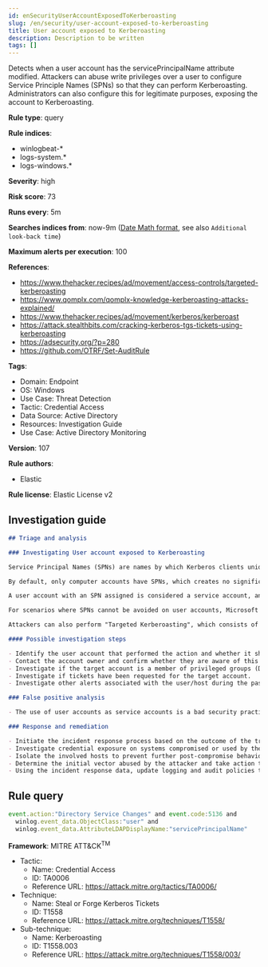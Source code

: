 ```yaml
---
id: enSecurityUserAccountExposedToKerberoasting
slug: /en/security/user-account-exposed-to-kerberoasting
title: User account exposed to Kerberoasting
description: Description to be written
tags: []
---
```


<div id="user-account-exposed-to-kerberoasting"></div>

Detects when a user account has the servicePrincipalName attribute modified. Attackers can abuse write privileges over a user to configure Service Principle Names (SPNs) so that they can perform Kerberoasting. Administrators can also configure this for legitimate purposes, exposing the account to Kerberoasting.

**Rule type**: query

**Rule indices**: 

* winlogbeat-*
* logs-system.*
* logs-windows.*

**Severity**: high

**Risk score**: 73

**Runs every**: 5m

**Searches indices from**: now-9m ([Date Math format](((ref))/common-options.html#date-math), see also <DocLink id="enSecurityRulesUiCreate" section="set-the-rules-schedule">`Additional look-back time`</DocLink>)

**Maximum alerts per execution**: 100

**References**: 

* https://www.thehacker.recipes/ad/movement/access-controls/targeted-kerberoasting
* https://www.qomplx.com/qomplx-knowledge-kerberoasting-attacks-explained/
* https://www.thehacker.recipes/ad/movement/kerberos/kerberoast
* https://attack.stealthbits.com/cracking-kerberos-tgs-tickets-using-kerberoasting
* https://adsecurity.org/?p=280
* https://github.com/OTRF/Set-AuditRule

**Tags**: 

* Domain: Endpoint
* OS: Windows
* Use Case: Threat Detection
* Tactic: Credential Access
* Data Source: Active Directory
* Resources: Investigation Guide
* Use Case: Active Directory Monitoring

**Version**: 107

**Rule authors**: 

* Elastic

**Rule license**: Elastic License v2

## Investigation guide

```markdown
## Triage and analysis

### Investigating User account exposed to Kerberoasting

Service Principal Names (SPNs) are names by which Kerberos clients uniquely identify service instances for Kerberos target computers.

By default, only computer accounts have SPNs, which creates no significant risk, since machine accounts have a default domain policy that rotates their passwords every 30 days, and the password is composed of 120 random characters, making them invulnerable to Kerberoasting.

A user account with an SPN assigned is considered a service account, and is accessible to the entire domain. If any user in the directory requests a ticket-granting service (TGS), the domain controller will encrypt it with the secret key of the account executing the service. An attacker can potentially perform a Kerberoasting attack with this information, as the human-defined password is likely to be less complex.

For scenarios where SPNs cannot be avoided on user accounts, Microsoft provides the Group Managed Service Accounts (gMSA) feature, which ensures that account passwords are robust and changed regularly and automatically. More information can be found [here](https://docs.microsoft.com/en-us/windows-server/security/group-managed-service-accounts/group-managed-service-accounts-overview).

Attackers can also perform "Targeted Kerberoasting", which consists of adding fake SPNs to user accounts that they have write privileges to, making them potentially vulnerable to Kerberoasting.

#### Possible investigation steps

- Identify the user account that performed the action and whether it should perform this kind of action.
- Contact the account owner and confirm whether they are aware of this activity.
- Investigate if the target account is a member of privileged groups (Domain Admins, Enterprise Admins, etc.).
- Investigate if tickets have been requested for the target account.
- Investigate other alerts associated with the user/host during the past 48 hours.

### False positive analysis

- The use of user accounts as service accounts is a bad security practice and should not be allowed in the domain. The security team should map and monitor any potential benign true positive (B-TP), especially if the account is privileged. Domain Administrators that define this kind of setting can put the domain at risk as user accounts don't have the same security standards as computer accounts (which have long, complex, random passwords that change frequently), exposing them to credential cracking attacks (Kerberoasting, brute force, etc.).

### Response and remediation

- Initiate the incident response process based on the outcome of the triage.
- Investigate credential exposure on systems compromised or used by the attacker to ensure all compromised accounts are identified. Reset passwords for these accounts and other potentially compromised credentials, such as email, business systems, and web services. Prioritize privileged accounts.
- Isolate the involved hosts to prevent further post-compromise behavior.
- Determine the initial vector abused by the attacker and take action to prevent reinfection through the same vector.
- Using the incident response data, update logging and audit policies to improve the mean time to detect (MTTD) and the mean time to respond (MTTR).
```

## Rule query

```js
event.action:"Directory Service Changes" and event.code:5136 and
  winlog.event_data.ObjectClass:"user" and
  winlog.event_data.AttributeLDAPDisplayName:"servicePrincipalName"

```

**Framework**: MITRE ATT&CK<sup>TM</sup>

* Tactic:
    * Name: Credential Access
    * ID: TA0006
    * Reference URL: https://attack.mitre.org/tactics/TA0006/
* Technique:
    * Name: Steal or Forge Kerberos Tickets
    * ID: T1558
    * Reference URL: https://attack.mitre.org/techniques/T1558/
* Sub-technique:
    * Name: Kerberoasting
    * ID: T1558.003
    * Reference URL: https://attack.mitre.org/techniques/T1558/003/

